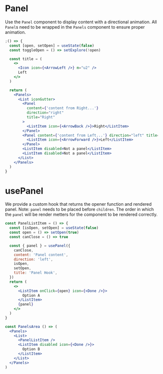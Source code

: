 
<Meta component={Panel} title="Docs/Components/Layout/Panel" />

# Panel

Use the `Panel` component to display content with a directional animation. All `Panel`s need to be wrapped in the `Panels` component to ensure proper animation.

```jsx
;() => {
  const [open, setOpen] = useState(false)
  const toggleOpen = () => setExplore(!open)

  const title = (
    <>
      <Icon icon={<ArrowLeft />} m="u2" />
      Left
    </>
  )

  return (
    <Panels>
      <List iconGutter>
        <Panel
          content={'content from Right...'}
          direction="right"
          title="Right"
        >
          <ListItem icon={<ArrowBack />}>Right</ListItem>
        </Panel>
        <Panel content={'content from Left...'} direction="left" title="Left">
          <ListItem icon={<ArrowForward />}>Left</ListItem>
        </Panel>
        <ListItem disabled>Not a panel</ListItem>
        <ListItem disabled>Not a panel</ListItem>
      </List>
    </Panels>
  )
}
```

# usePanel

We provide a custom hook that returns the opener function and rendered panel.
Note: `panel` needs to be placed before `children`. The order in which the `panel` will be render metters for the component to be rendered correctly.

```jsx static
const PanelListItem = () => {
  const [isOpen, setOpen] = useState(false)
  const open = () => setOpen(true)
  const canClose = () => true

  const { panel } = usePanel({
    canClose,
    content: 'Panel content',
    direction: 'left',
    isOpen,
    setOpen,
    title: 'Panel Hook',
  })
  return (
    <>
      <ListItem onClick={open} icon={<Done />}>
        Option A
      </ListItem>
      {panel}
    </>
  )
}

const PanelsArea () => (
  <Panels>
    <List>
      <PanelListItem />
      <ListItem disabled icon={<Done />}>
        Option B
      </ListItem>
    </List>
  </Panels>
)
```